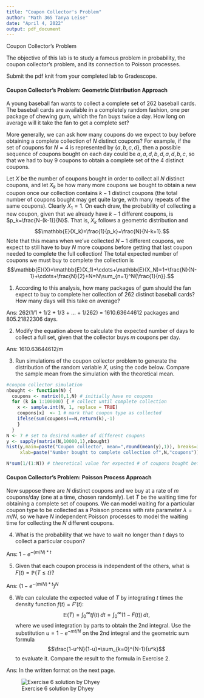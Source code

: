 ```yaml
---
title: "Coupon Collector's Problem"
author: "Math 365 Tanya Leise"
date: "April 4, 2022"
output: pdf_document
---
```

Coupon Collector's Problem

The objective of this lab is to study a famous problem in probability, the coupon collector's problem, and its connection to Poisson processes.

Submit the pdf knit from your completed lab to Gradescope.

#### Coupon Collector's Problem: Geometric Distribution Approach

A young baseball fan wants to collect a complete set of 262 baseball cards. The baseball cards are available in a completely random fashion, one per package of chewing gum, which the fan buys twice a day. How long on average will it take the fan to get a complete set?

More generally, we can ask how many coupons do we expect to buy before obtaining a complete collection of $N$ distinct coupons? For example, if the set of coupons for $N=4$ is represented by $\{a,b,c,d\}$, then a possible sequence of coupons bought on each day could be $a, a, d, b, d, a, d, b, c,$
so that we had to buy 9 coupons to obtain a complete set of the 4 distinct coupons.

Let $X$ be the number of coupons bought in order to collect all $N$ distinct coupons, and let $X_k$ be how many more coupons we bought to obtain a new coupon once our collection contains $k-1$ distinct coupons (the total number of coupons bought may get quite large, with many repeats of the same coupons). Clearly $X_1=1$. On each draw, the probability of collecting a new coupon, given that we already have $k-1$ different coupons, is $p_k=\frac{N-(k-1)}{N}$. That is, $X_k$ follows a geometric distribution and 
$$\mathbb{E}(X_k)=\frac{1}{p_k}=\frac{N}{N-k+1}.$$ 
Note that this means when we've collected $N-1$ different coupons, we expect to still have to buy $N$ more coupons before getting that last coupon needed to complete the full collection! The total expected number of coupons we must buy to complete the collection is 
$$\mathbb{E}(X)=\mathbb{E}(X_1)+\cdots+\mathbb{E}(X_N)=1+\frac{N}{N-1}+\cdots+\frac{N}{2}+N=N\sum_{n=1}^N{\frac{1}{n}}.$$

(1) According to this analysis, how many packages of gum should the fan expect to buy to complete her collection of 262 distinct baseball cards? How many days will this take on average?

Ans: 262(1/1 + 1/2 + 1/3 + ... + 1/262) = 1610.63644612 packages and 805.21822306 days.

(2) Modify the equation above to calculate the expected number of days to collect a full set, given that the collector buys $m$ coupons per day.

Ans: 1610.63644612/m

(3) Run simulations of the coupon collector problem to generate the distribution of the random variable $X$, using the code below. Compare the sample mean from the simulation with the theoretical mean.

```r
#coupon collector simulation
nbought <- function(N) {
  coupons <- matrix(0,1,N) # initially have no coupons
  for (k in 1:100000) { # collect until complete collection
    x <- sample.int(N, 1, replace = TRUE)
    coupons[x]  <- 1 # mark that coupon type as collected
    ifelse(sum(coupons)==N,return(k),-1)
    } 
  }
N <- 7 # set to desired number of different coupons
y <- sapply(matrix(N,10000,1),nbought)
hist(y,main=paste("Coupon collector, mean=",round(mean(y),1)), breaks=30, freq=F, 
     xlab=paste("Number bought to complete collection of",N,"coupons"))

N*sum(1/(1:N)) # theoretical value for expected # of coupons bought before collecting all N
```

#### Coupon Collector's Problem: Poisson Process Approach

Now suppose there are $N$ distinct coupons and we buy at a rate of $m$ coupons/day (one at a time, chosen randomly). Let $T$ be the waiting time for obtaining a complete set of coupons. We can model waiting for a particular coupon type to be collected as a Poisson process with rate parameter $\lambda=m/N$, so we have $N$ independent Poisson processes to model the waiting time for collecting the $N$ different coupons. 

(4) What is the probability that we have to wait no longer than $t$ days to collect a particular coupon?

Ans: $1 - e^{-(m/N)*t}$

(5) Given that each coupon process is independent of the others, what is $F(t)=\mathbb{P}\{T\le t\}$?

Ans: $(1 - e^{-(m/N)*t})^N$

(6) We can calculate the expected value of $T$ by integrating $t$ times the density function $f(t)=F'(t)$:
$$\mathbb{E}(T)=\int_0^\infty{t f(t)\,dt}=\int_0^\infty{(1-F(t))\,dt},$$
where we used integration by parts to obtain the 2nd integral. Use the substitution $u=1-e^{-mt/N}$ on the 2nd integral and the geometric sum formula $$\frac{1-u^N}{1-u}=\sum_{k=0}^{N-1}{u^k}$$ to evaluate it. Compare the result to the formula in Exercise 2.

Ans: In the written format on the next page.

![Exercise 6 solution by Dhyey](coupon6ans.jpeg)